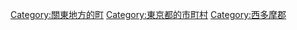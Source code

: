 {{Commonscat|Hinode, Tokyo}}
{{Catmore}}

{{DEFAULTSORT:Hinode}}
[[Category:關東地方的町|Category:關東地方的町]]
[[Category:東京都的市町村|Category:東京都的市町村]]

[[Category:西多摩郡|Category:西多摩郡]]